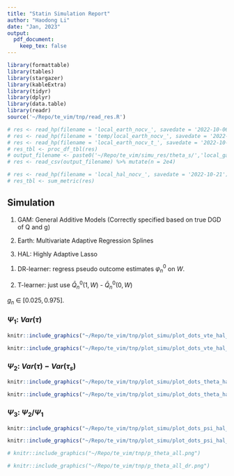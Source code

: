 ```yaml
---
title: "Statin Simulation Report"
author: "Haodong Li"
date: "Jan, 2023"
output:
  pdf_document:
    keep_tex: false
---
```


```r
library(formattable)
library(tables)
library(stargazer)
library(kableExtra)
library(tidyr)
library(dplyr)
library(data.table)
library(readr)
source('~/Repo/te_vim/tnp/read_res.R')
```

```r
# res <- read_hp(filename = 'local_earth_nocv_', savedate = '2022-10-06')
# res <- read_hp(filename = 'temp/local_earth_nocv_', savedate = '2022-10-07')
# res <- read_hp(filename = 'local_earth_nocv_t_', savedate = '2022-10-25')
# res_tbl <- proc_df_tbl(res)
# output_filename <- paste0('~/Repo/te_vim/simu_res/theta_s/','local_gam_', 2e4, "_", '2022-10-07','.csv')
# res <- read_csv(output_filename) %>% mutate(n = 2e4)

# res <- read_hp(filename = 'local_hal_nocv_', savedate = '2022-10-21')
# res_tbl <- sum_metric(res)
```


## Simulation 

\underline{DGD:}
\begin{eqnarray*}
W_{1} &\sim& Unif(-1, 1)\\[1pt]
W_{2} &\sim& Unif(-1, 1)\\[1pt]
A &\sim& Bernoulli(p) \mbox{~~where~~} p = \mbox{expit}(0.1*W_1*W_2-0.4*W_1) \\[1pt]
\tau &=& W_1^2*(W_1+7/5) + (5*W_2/3)^2\\[1pt]
\mu_{Y} &=& A*\tau + W_1*W_2 + 2*W_2^2 - W_1 \\[1pt]
Y &\sim& N(\mu_{Y}, 1)
\end{eqnarray*}

\underline{Models:} 

1) GAM: General Additive Models (Correctly specified based on true DGD of Q and g)

2) Earth: Multivariate Adaptive Regression Splines

3) HAL: Highly Adaptive Lasso


\underline{CATE estimation} 

1) DR-learner: regress pseudo outcome estimates $\varphi_n^0$ on $W$.

2) T-learner: just use $\bar{Q}_n^0(1,W)$ - $\bar{Q}_n^0(0,W)$

\underline{Truncation:} 

$g_n$ $\in$ $[0.025, 0.975]$. 


\clearpage

### $\Psi_1$: $Var(\tau)$

```r
knitr::include_graphics("~/Repo/te_vim/tnp/plot_simu/plot_dots_vte_hal_t.png")
```

```r
knitr::include_graphics("~/Repo/te_vim/tnp/plot_simu/plot_dots_vte_hal_dr.png")
```

### $\Psi_2$: $Var(\tau) - Var(\tau_s)$

```r
knitr::include_graphics("~/Repo/te_vim/tnp/plot_simu/plot_dots_theta_hal_t.png")
```

```r
knitr::include_graphics("~/Repo/te_vim/tnp/plot_simu/plot_dots_theta_hal_dr.png")
```


### $\Psi_3$: $\Psi_2 / \Psi_1$

```r
knitr::include_graphics("~/Repo/te_vim/tnp/plot_simu/plot_dots_psi_hal_t.png")
```

```r
knitr::include_graphics("~/Repo/te_vim/tnp/plot_simu/plot_dots_psi_hal_dr.png")
```


```r
# knitr::include_graphics("~/Repo/te_vim/tnp/p_theta_all.png")
```


```r
# knitr::include_graphics("~/Repo/te_vim/tnp/p_theta_all_dr.png")
```

